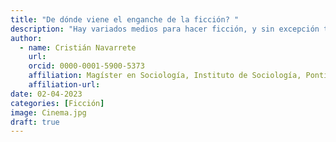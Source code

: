 ```yaml
---
title: "De dónde viene el enganche de la ficción? "
description: "Hay variados medios para hacer ficción, y sin excepción todos se me hacen fundamentales a vivir. Aquí quiero expresar en qué creo que reside su fuerza"
author:
  - name: Cristián Navarrete
    url: 
    orcid: 0000-0001-5900-5373
    affiliation: Magíster en Sociología, Instituto de Sociología, Pontificia Universidad Católica de Chile
    affiliation-url:  
date: 02-04-2023
categories: [Ficción] 
image: Cinema.jpg
draft: true
---
```


